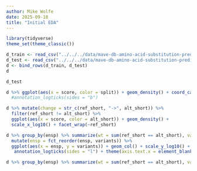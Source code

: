```yaml
---
author: Mike Wolfe
date: 2025-09-18
title: "Initial EDA"
---
```


```r
library(tidyverse)
theme_set(theme_classic())
```

```r
d_train <- read_csv("../../../data/mave-db-amino-acid-substitution-prediction/train.csv") %>% mutate(split = "train")
d_test <- read_csv("../../../data/mave-db-amino-acid-substitution-prediction/test.csv") %>% mutate(split = "test")
d <- bind_rows(d_train, d_test)
d
```
```r
d_test
```

```r
d %>% ggplot(aes(x = score, color = split)) + geom_density() + coord_cartesian(xlim = c(-4, 10)) #+ #scale_x_log10() +
  #annotation_logticks(sides = "b")
```

```r
d %>% mutate(change = str_c(ref_short, "->", alt_short)) %>%
  filter(ref_short != alt_short) %>%
  ggplot(aes(x = score, color = alt_short)) + geom_density() +
  scale_x_log10() + facet_wrap(~ref_short)
```


```r
d %>% group_by(ensp) %>% summarize(wt = sum(ref_short == alt_short), variants = sum(ref_short != alt_short)) %>%
  mutate(ensp = fct_reorder(ensp, variants)) %>%
  ggplot(aes(x = ensp, y = variants)) + geom_col() + scale_y_log10() +
   annotation_logticks(sides = "l") + theme(axis.text.x = element_blank())
```



```r
d %>% group_by(ensp) %>% summarize(wt = sum(ref_short == alt_short), variants = sum(ref_short != alt_short)) %>% arrange(-wt)
```
